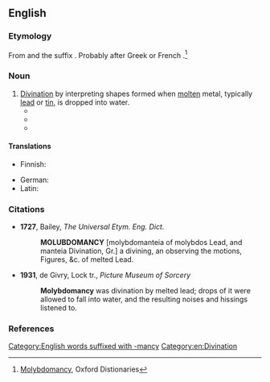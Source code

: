 ==English==
{{wikipedia}}

===Etymology===
From {{etyl|grc|en}} {{m|grc|μόλυβδος||lead}} and the suffix {{m|en|-mancy}}. Probably after Greek {{m|he|μολυβδομαντεία|tr=molybdomanteia}} or French {{m|fr|molybdomancie}}.<ref>[http://www.oxforddictionaries.com/definition/english/molybdomancy Molybdomancy], Oxford Distionaries</ref>

===Noun===
{{en-noun|-}}

# [[divination|Divination]] by interpreting shapes formed when [[molten]] metal, typically [[lead]] or [[tin]], is dropped into water.
#* {{quote-journal|lang=en|1957|Robert Plank|Spontaneous Projection of Meaningful Forms|Journal of Projective Techniques|url=http://books.google.com/books?id=Jr6zAAAAIAAJ&q=molybdomancy|page=146
|passage=The place of '''molybdomancy''' is also to be located in the uncertain border area between spontaneous and solicited projection.}}
#* {{quote-journal|lang=en|year=1971|month=January|author=Tak Hallus|title=Homage|work=Analog Science Fiction / Science Fact|page=67|url=http://books.google.com/books?id=iOJZAAAAMAAJ
|passage=There was a happy group in Tallahassee swapping wives on the basis of '''molybdomancy'''.}}
#* {{quote-book|lang=en|2003|[[w:Raymond Buckland|Raymond Buckland]]|The Fortune-Telling Book|page=199|url=http://books.google.com/books?id=9RwdcbWJVcUC
|passage=Dropping hot lead or tin into water was another method occasionally employed by the Etruscans in a version of '''molybdomancy''', much like ceromancy.}}

====Translations====
{{trans-top|divination by molten metal dropped in water}}
* Finnish: {{t|fi|tinanvalanta}}
{{trans-mid}}
* German: {{t+|de|Bleigießen|n}}
* Latin: {{t|la|molybdomantia}}
{{trans-bottom}}

===Citations===
* '''1727''', Bailey, ''The Universal Etym. Eng. Dict.'' <!--wrong spelling; mention-->
*: '''MOLUBDOMANCY''' [molybdomanteia of molybdos Lead, and manteia Divination, Gr.] a divining, an observing the motions, Figures, &c. of melted Lead.
* '''1931''', de Givry, Lock tr., ''Picture Museum of Sorcery'' <!--mention-->
*: '''Molybdomancy''' was divination by melted lead; drops of it were allowed to fall into water, and the resulting noises and hissings listened to.
===References===
<references/>

[[Category:English words suffixed with -mancy]]
[[Category:en:Divination]]